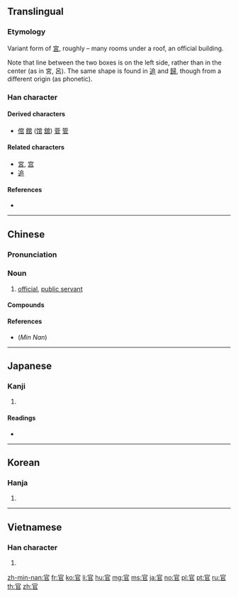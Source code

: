 {{also|宮}}
==Translingual==

===Etymology===
Variant form of [[宮]], roughly {{Han compound|宀|呂|ls=ic}} – many rooms under a roof, an official building.

Note that line between the two boxes is on the left side, rather than in the center (as in 宮, 呂). The same shape is found in [[追]] and [[歸]], though from a different origin (as phonetic).

===Han character===
{{Han char|rn=40|rad=宀|as=05|sn=8|four=30777|canj=JRLR|ids=⿱宀㠯}}

====Derived characters====
* [[倌]] [[館]] ([[馆]] [[舘]]) [[菅]] [[管]]

====Related characters====
* [[宮]], [[宫]]
* [[追]]

====References====
* {{Han ref|kx=0283.150|dkj=07107|dj=0558.010|hdz=20921.040|uh=5B98|ud=23448|bh=A978|bd=43384}}

----

==Chinese==
{{zh-forms}}

===Pronunciation===
{{zh-pron
|m=guān
|c=gun1
|mn=koaⁿ/koan
|mn_note=koaⁿ - vernacular, koan - literary
|mc=y
|oc=y
|ma=
|cat=n
}}

===Noun===
{{zh-noun}}

# [[official]], [[public servant]]

====Compounds====
{{der3
| {{zh-l|官辦}}
| {{zh-l|官報}}
| {{zh-l|官報私仇}}
| {{zh-l|官逼民反}}
| {{zh-l|官兵}}
| {{zh-l|官艙}}
| {{zh-l|官倒}}
| {{zh-l|官邸}}
| {{zh-l|官方}}
| {{zh-l|官服}}
| {{zh-l|官府}}
| {{zh-l|官官相護}}
| {{zh-l|官家}}
| {{zh-l|官價}}
| {{zh-l|官吏}}
| {{zh-l|官僚}}
| {{zh-l|官僚主義}}
| {{zh-l|官僚資本}}
| {{zh-l|官僚資產階級}}
| {{zh-l|官能}}
| {{zh-l|官能團}}
| {{zh-l|官氣}}
| {{zh-l|官腔}}
| {{zh-l|官商}}
| {{zh-l|官司}}
| {{zh-l|官銜}}
| {{zh-l|官燕}}
| {{zh-l|官樣文章}}
| {{zh-l|官印}}
| {{zh-l|官員}}
| {{zh-l|官職}}
| {{zh-l|官制}}
}}

====References====
* (''Min Nan'') {{thcwd|3824}}

----

==Japanese==

===Kanji===
{{ja-kanji|grade=4|rs=宀05}}

# {{defn|lang=ja|sort=宀05}}

====Readings====
* {{ja-readings|goon=[[かん]] (kan)|kanon=[[かん]] (kan)|on=[[がん]] (gan)|kun=[[つかさ]] (tsukasa), [[おおやけ]] (ooyake)}}

----

==Korean==

===Hanja===
{{ko-hanja|hangeul=관|rv=gwan|mr=kwan}}

# {{defn|lang=ko|sort=宀05}}

----

==Vietnamese==

===Han character===
{{vi-hantu|[[quan]]|rs=宀05}}

# {{defn|lang=vi|sort=宀05}}

[[zh-min-nan:官]]
[[fr:官]]
[[ko:官]]
[[li:官]]
[[hu:官]]
[[mg:官]]
[[ms:官]]
[[ja:官]]
[[no:官]]
[[pl:官]]
[[pt:官]]
[[ru:官]]
[[th:官]]
[[zh:官]]